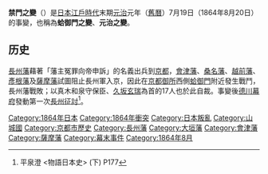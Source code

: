 {{warbox
| battle_name = 禁門之變
| campaign = 禁門之變
| colour_scheme = background:#ffccaa
| image = [[image:Hamaguri_rebellion.jpg|200px]]
| caption = 1893年，禁門之變浮世繪
| conflict = 禁門之變
| date = [[元治|元治]]元年7月19日（1864年8月20日）
| place = [[御所|御所]][[蛤御門|蛤御門]]周邊
| result = 幕府方勝利、長州藩撤退
| combatant1 = [[File:Ichimonjimitsuboshi.svg|25px]][[長州藩|長州藩]]
: 諸藩浪士
| combatant2 = [[File:Tokugawa_family_crest.svg|25px]] [[江戸幕府|江戸幕府]]
: [[File:Aizu_Aoi_(No_background_and_black_color_drawing).svg|25px]] [[會津藩|會津藩]]
: [[File:Mitsubaaoi.svg|25px]] [[福井藩|福井藩]]
: [[File:Kuyo.svg|25px]] [[大垣藩|大垣藩]]
: [[File:Hoshi_Umebachi_inverted.svg|25px]] [[桑名藩|桑名藩]]
: [[File:Maru_juji.svg|25px]] [[薩摩藩|薩摩藩]]
: [[File:Flag_of_Shinsengumi.svg|25px]] [[新選組|新選組]]
| commander1 = [[File:Alex_K_Hiroshima_Mori_kamon.svg|25x20px]] [[福原元僴|福原元僴]]
: [[File:Alex_K_Hiroshima_Mori_kamon.svg|25x20px]] [[久坂玄瑞|久坂玄瑞]] {{KIA}}
: [[File:Alex_K_Hiroshima_Mori_kamon.svg|25x20px]] [[来島又兵衛|来島又兵衛]] {{KIA}}
: [[File:Alex_K_Hiroshima_Mori_kamon.svg|25x20px]] [[国司親相|国司親相]]
: [[File:Alex_K_Hiroshima_Mori_kamon.svg|25x20px]] [[益田親施|益田親施]]
| commander2 = [[File:Tokugawa_family_crest.svg|25px]] [[徳川慶喜|一橋慶喜]]
: [[File:Aizu_Aoi_(No_background_and_black_color_drawing).svg|25px]] [[松平容保|松平容保]]
: [[File:Japanese_Crest_maru_ni_jyuji.svg|25px]] [[西郷隆盛|西郷隆盛]]
: [[File:Kuyo.svg|25px]] [[小原鉄心|小原鉄心]]
: [[File:Flag_of_Shinsengumi.svg|25px]] [[近藤勇|近藤勇]]
| strength1 = 約3,200人
| strength2 = 
| casualties1 = 約400人<br/>福原越後負傷<br/>久坂玄瑞自盡<br/>來島又兵衛自盡
| casualties2 = 約60人
}}
'''禁門之變'''（{{jpn|j=禁門の変|hg=きんもんのへん|rm=Kinmon no Hen}}）是[[日本|日本]][[江戶時代|江戶時代]]末期[[元治|元治]]元年（[[舊曆|舊曆]]）7月19日（1864年8月20日）的事變，也稱為'''蛤御門之變'''、'''元治之變'''。

==历史==
[[長州藩|長州藩]]藉著「藩主冤罪向帝申訴」的名義出兵到[[京都|京都]]，[[會津藩|會津藩]]、[[桑名藩|桑名藩]]、[[越前藩|越前藩]]、[[彥根藩|彥根藩]]及[[薩摩藩|薩摩藩]]試圖阻止長州軍入京，因此在[[京都御所|京都御所]]西側[[蛤御門|蛤御門]]附近發生戰鬥，長州藩戰敗；以真木和泉守保臣、[[久坂玄瑞|久坂玄瑞]]為首的17人也於此自裁。事變後[[德川幕府|德川幕府]]發動第一次[[長州征討|長州征討]]<ref>平泉澄 <物語日本史> (下) P177</ref>。

{{戰爭小作品}}

{{coord|35|01|23.24|N|135|45|34.47|E|region:JP_type:event|display=title}}

{{江戶時代軍事衝突}}
[[Category:1864年日本|Category:1864年日本]]
[[Category:1864年衝突|Category:1864年衝突]]
[[Category:日本叛亂|Category:日本叛亂]]
[[Category:山城國|Category:山城國]]
[[Category:京都市歷史|Category:京都市歷史]]
[[Category:長州藩|Category:長州藩]]
[[Category:大垣藩|Category:大垣藩]]
[[Category:會津藩|Category:會津藩]]
[[Category:薩摩藩|Category:薩摩藩]]
[[Category:幕末事件|Category:幕末事件]]
[[Category:1864年8月|Category:1864年8月]]
